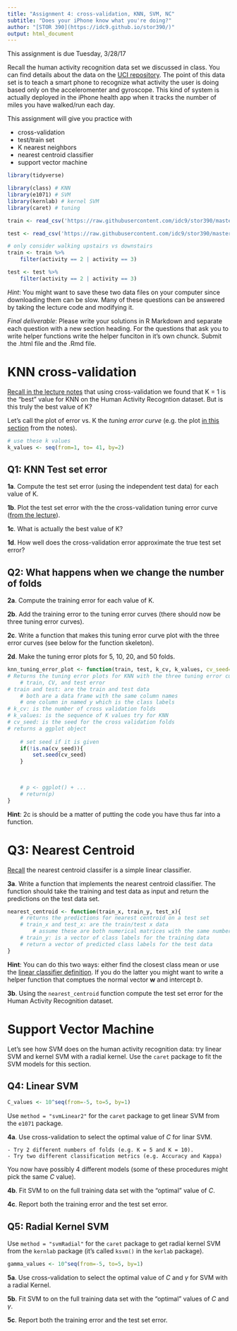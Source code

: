 ```yaml
---
title: "Assignment 4: cross-validation, KNN, SVM, NC"
subtitle: "Does your iPhone know what you're doing?"
author: "[STOR 390](https://idc9.github.io/stor390/)"
output: html_document
---
```

This assignment is due Tuesday, 3/28/17

Recall the human activity recognition data set we discussed in class. You can find details about the data on the [UCI repository](https://archive.ics.uci.edu/ml/datasets/Human+Activity+Recognition+Using+Smartphones). The point of this data set is to teach a smart phone to recognize what activity the user is doing based only on the acceleromenter and gyroscope. This kind of system is actually deployed in the iPhone health app when it tracks the number of miles you have walked/run each day.

This assignment will give you practice with

- cross-validation
- test/train set
- K nearest neighbors
- nearest centroid classifier
- support vector machine


```r
library(tidyverse)

library(class) # KNN
library(e1071) # SVM
library(kernlab) # kernel SVM
library(caret) # tuning

train <- read_csv('https://raw.githubusercontent.com/idc9/stor390/master/data/human_activity_train.csv')

test <- read_csv('https://raw.githubusercontent.com/idc9/stor390/master/data/human_activity_test.csv')

# only consider walking upstairs vs downstairs
train <- train %>% 
    filter(activity == 2 | activity == 3)

test <- test %>% 
    filter(activity == 2 | activity == 3)
```

*Hint*: You might want to save these two data files on your computer since downloading them can be slow. Many of these questions can be answered by taking the lecture code and modifying it.

*Final deliverable*: Please write your solutions in R Markdown and separate each question with a new section heading. For the questions that ask you to write helper functions write the helper funciton in it's own chunck. Submit the .html file and the .Rmd file.


# KNN cross-validation


[Recall in the lecture notes](https://idc9.github.io/stor390/notes/cross_validation/cross_validation.html#perform_cross_validatoin) that using cross-validation we found that K = 1 is the "best" value for KNN on the Human Activity Recogntion dataset. But is this truly the best value of K?

Let's call the plot of error vs. K the *tuning error curve* (e.g. the plot [in this section](https://idc9.github.io/stor390/notes/cross_validation/cross_validation.html#testtrain_error_as_a_function_of_k) from the notes).


```r
# use these k values
k_values <- seq(from=1, to= 41, by=2)
```

## Q1: KNN Test set error

**1a**. Compute the test set error (using the independent test data) for each value of K.

**1b**. Plot the test set error with the the cross-validation tuning error curve ([from the lecture](https://idc9.github.io/stor390/notes/cross_validation/cross_validation.html#cross-validation_on_the_har_data)).

**1c**. What is actually the best value of K?

**1d**. How well does the cross-validation error approximate the true test set error?

## Q2: What happens when we change the number of folds

**2a**.  Compute the training error for each value of K.

**2b**. Add the training error to the tuning error curves (there should now be three tuning error curves).

**2c**. Write a function that makes this tuning error curve plot with the three error curves (see below for the function skeleton).

**2d**. Make the tuning error plots for 5, 10, 20, and 50 folds.

```r
knn_tuning_error_plot <- function(train, test, k_cv, k_values, cv_seed=NA){
# Returns the tuning error plots for KNN with the three tuning error curves
    # train, CV, and test error
# train and test: are the train and test data
    # both are a data frame with the same column names
    # one column in named y which is the class labels
# k_cv: is the number of cross validation folds
# k_values: is the sequence of K values try for KNN
# cv_seed: is the seed for the cross validation folds
# returns a ggplot object    
    
    # set seed if it is given
    if(!is.na(cv_seed)){
        set.seed(cv_seed)
    }

    
    
    # p <- ggplot() + ...
    # return(p)
}

```

**Hint**: 2c is should be a matter of putting the code you have thus far into a function.

# Q3: Nearest Centroid

[Recall](https://idc9.github.io/stor390/notes/classification/classification.html) the nearest centroid classifer is a simple linear classifier.


**3a**. Write a function that implements the nearest centroid classifier. The function should take the training and test data as input and return the predictions on the test data set.


```r
nearest_centroid <- function(train_x, train_y, test_x){
    # returns the predictions for nearest centroid on a test set
    # train_x and test_x: are the train/test x data
        # assume these are both numerical matrices with the same number of columns
    # train_y: is a vector of class labels for the training data
    # return a vector of predicted class labels for the test data
}
```

**Hint**: You can do this two ways: either find the closest class mean or use the [linear classifier definition](https://idc9.github.io/stor390/notes/classification/classification.html#nc_is_a_linear_classifier). If you do the latter you might want to write a helper function that comptues the normal vector $\mathbf{w}$ and intercept $b$.


**3b**. Using the `nearest_centroid` function compute the test set error for the Human Activity Recognition dataset.


# **Support Vector Machine**

Let's see how SVM does on the human activity recognition data: try linear SVM and kernel SVM with a radial kernel. Use the `caret` package to fit the SVM models for this section.


## Q4: Linear SVM

```r
C_values <- 10^seq(from=-5, to=5, by=1)
```

Use `method = "svmLinear2"` for the `caret` package to get linear SVM from the `e1071` package.

**4a**. Use cross-validation to select the optimal value of $C$ for linar SVM.

    - Try 2 different numbers of folds (e.g. K = 5 and K = 10).
    - Try two different classification metrics (e.g. Accuracy and Kappa)

You now have possibly 4 different models (some of these procedures might pick the same $C$ value).

**4b**. Fit SVM to on the full training data set with the "optimal" value of $C$.

**4c**. Report both the training error and the test set error. 


## Q5: Radial Kernel SVM

Use `method = "svmRadial"` for the `caret` package to get radial kernel SVM from the `kernlab` package (it's called `ksvm()` in the `kerlab` package).


```r
gamma_values <- 10^seq(from=-5, to=5, by=1)
```

**5a**. Use cross-validation to select the optimal value of $C$ and $\gamma$ for SVM with a radial Kernel.

**5b**. Fit SVM to on the full training data set with the "optimal" values of $C$ and $\gamma$.

**5c**. Report both the training error and the test set error.



